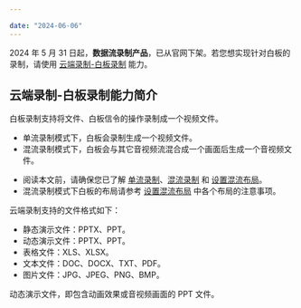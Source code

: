 ```yaml
---

date: "2024-06-06"
---
```


<Title>数据流录制产品及其相关解决方案，下架后的替代方案是什么？</Title>




2024 年 5 月 31 日起，**数据流录制产品**，已从官网下架。若您想实现针对白板的录制，请使用 [云端录制-白板录制](https://doc-zh.zego.im/article/5681) 能力。

## 云端录制-白板录制能力简介

白板录制支持将文件、白板信令的操作录制成一个视频文件。
- 单流录制模式下，白板会录制生成一个视频文件。
- 混流录制模式下，白板会与其它音视频流混合成一个画面后生成一个音视频文件。

<Note title="说明">


- 阅读本文前，请确保您已了解 [单流录制](https://doc-zh.zego.im/article/5678)、[混流录制](https://doc-zh.zego.im/article/5679) 和 [设置混流布局](https://doc-zh.zego.im/article/5680)。 
- 混流录制模式下白板的布局请参考 [设置混流布局](https://doc-zh.zego.im/article/5680) 中各个布局的注意事项。

</Note>



云端录制支持的文件格式如下：
- 静态演示文件：PPTX、PPT。
- 动态演示文件：PPTX、PPT。
- 表格文件：XLS、XLSX。
- 文本文件：DOC、DOCX、TXT、PDF。
- 图片文件：JPG、JPEG、PNG、BMP。

<Note title="说明">


动态演示文件，即包含动画效果或音视频画面的 PPT 文件。

</Note>


